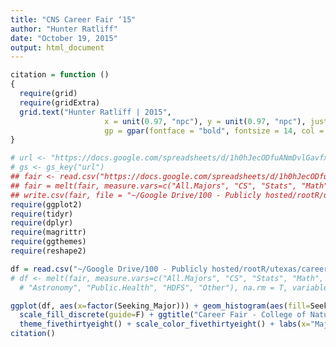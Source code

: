 ```yaml
---
title: "CNS Career Fair ‘15"
author: "Hunter Ratliff"
date: "October 19, 2015"
output: html_document
---
```

```r
citation = function ()
{
  require(grid)
  require(gridExtra)
  grid.text("Hunter Ratliff | 2015",
                     x = unit(0.97, "npc"), y = unit(0.97, "npc"), just = c("right", "bottom"), 
                     gp = gpar(fontface = "bold", fontsize = 14, col = "grey"))
}

```

```r
# url <- "https://docs.google.com/spreadsheets/d/1h0hJecODfuANmDvlGavfxb0ovWiuZporNAkR2jJZAeU/"
# gs <- gs_key("url")
## fair <- read.csv("https://docs.google.com/spreadsheets/d/1h0hJecODfuANmDvlGavfxb0ovWiuZporNAkR2jJZAeU/pub?output=csv", na.strings="")
## fair = melt(fair, measure.vars=c("All.Majors", "CS", "Stats", "Math", "Physics", "Chem", "Bio", "Biochem", "EnviroSci", "Astronomy", "Public.Health", "HDFS", "Other"), na.rm = T, variable_name = "Seeking_Major")
## write.csv(fair, file = "~/Google Drive/100 - Publicly hosted/rootR/utexas/career_fair_2015/data/fair.csv")
require(ggplot2)
require(tidyr)
require(dplyr)
require(magrittr)
require(ggthemes)
require(reshape2)


```

```r
df = read.csv("~/Google Drive/100 - Publicly hosted/rootR/utexas/career_fair_2015/data/fair.csv")
# df <- melt(fair, measure.vars=c("All.Majors", "CS", "Stats", "Math", "Physics", "Chem", "Bio", "Biochem", "EnviroSci", 
  # "Astronomy", "Public.Health", "HDFS", "Other"), na.rm = T, variable_name = "Seeking_Major")

ggplot(df, aes(x=factor(Seeking_Major))) + geom_histogram(aes(fill=Seeking_Major)) + 
  scale_fill_discrete(guide=F) + ggtitle("Career Fair - College of Natural Science,\nProspective Jobs by Major (2015)") +
  theme_fivethirtyeight() + scale_color_fivethirtyeight() + labs(x="Majors", y="Number of Organizations") 
citation()




```